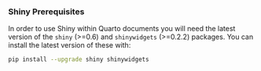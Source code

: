 
::: {.callout-note}
### Shiny Prerequisites

In order to use Shiny within Quarto documents you will need the latest version of the `shiny` (>=0.6) and `shinywidgets` (>=0.2.2) packages. You can install the latest version of these with:

```.bash
pip install --upgrade shiny shinywidgets
```
:::
